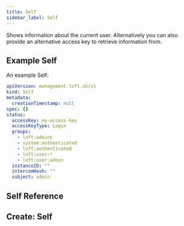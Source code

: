 ```yaml
---
title: Self
sidebar_label: Self
---
```



Shows information about the current user. Alternatively you can also provide an alternative access key to retrieve information from.

## Example Self

An example Self:

```yaml
apiVersion: management.loft.sh/v1
kind: Self
metadata:
  creationTimestamp: null
spec: {}
status:
  accessKey: my-access-key
  accessKeyType: Login
  groups:
    - loft:admins
    - system:authenticated
    - loft:authenticated
    - loft:user:*
    - loft:user:admin
  instanceID: ""
  intercomHash: ""
  subject: admin
```

## Self Reference

<Reference />

## Create: Self

<Create />
